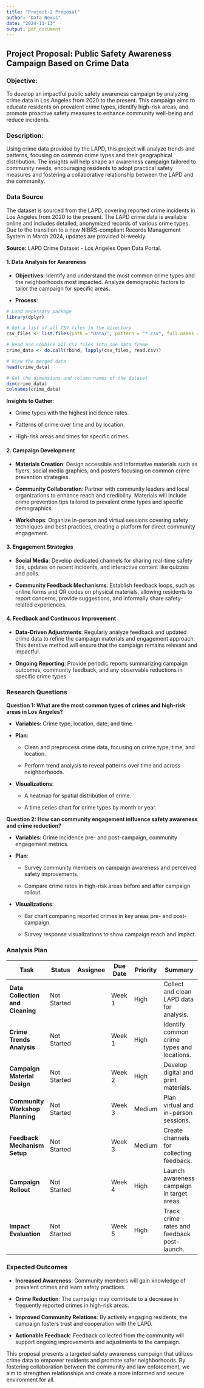 ```yaml
---
title: "Project-2 Proposal"
author: "Data Nexus"
date: "2024-11-13"
output: pdf_document
---
```


## Project Proposal: Public Safety Awareness Campaign Based on Crime Data

### Objective:

To develop an impactful public safety awareness campaign by analyzing crime data in Los Angeles from 2020 to the present. This campaign aims to educate residents on prevalent crime types, identify high-risk areas, and promote proactive safety measures to enhance community well-being and reduce incidents.

### Description:

Using crime data provided by the LAPD, this project will analyze trends and patterns, focusing on common crime types and their geographical distribution. The insights will help shape an awareness campaign tailored to community needs, encouraging residents to adopt practical safety measures and fostering a collaborative relationship between the LAPD and the community.

### Data Source

The dataset is sourced from the LAPD, covering reported crime incidents in Los Angeles from 2020 to the present. The LAPD crime data is available online and includes detailed, anonymized records of various crime types. Due to the transition to a new NIBRS-compliant Records Management System in March 2024, updates are provided bi-weekly.

**Source:** LAPD Crime Dataset - Los Angeles Open Data Portal.

#### 1. **Data Analysis for Awareness**

-   **Objectives**: Identify and understand the most common crime types and the neighborhoods most impacted. Analyze demographic factors to tailor the campaign for specific areas.

-   **Process**:

```r
# Load necessary package
library(dplyr)

# Get a list of all CSV files in the directory
csv_files <- list.files(path = "Data/", pattern = "*.csv", full.names = TRUE)

# Read and combine all CSV files into one data frame
crime_data <- do.call(rbind, lapply(csv_files, read.csv))

# View the merged data
head(crime_data)

# Get the dimensions and column names of the dataset
dim(crime_data)
colnames(crime_data)

```

**Insights to Gather**:

-   Crime types with the highest incidence rates.

-   Patterns of crime over time and by location.

-   High-risk areas and times for specific crimes.

#### 2. **Campaign Development**

-   **Materials Creation**: Design accessible and informative materials such as flyers, social media graphics, and posters focusing on common crime prevention strategies.

-   **Community Collaboration**: Partner with community leaders and local organizations to enhance reach and credibility. Materials will include crime prevention tips tailored to prevalent crime types and specific demographics.

-   **Workshops**: Organize in-person and virtual sessions covering safety techniques and best practices, creating a platform for direct community engagement.

#### 3. **Engagement Strategies**

-   **Social Media**: Develop dedicated channels for sharing real-time safety tips, updates on recent incidents, and interactive content like quizzes and polls.

-   **Community Feedback Mechanisms**: Establish feedback loops, such as online forms and QR codes on physical materials, allowing residents to report concerns, provide suggestions, and informally share safety-related experiences.

#### 4. **Feedback and Continuous Improvement**

-   **Data-Driven Adjustments**: Regularly analyze feedback and updated crime data to refine the campaign materials and engagement approach. This iterative method will ensure that the campaign remains relevant and impactful.

-   **Ongoing Reporting**: Provide periodic reports summarizing campaign outcomes, community feedback, and any observable reductions in specific crime types.

### Research Questions

**Question 1: What are the most common types of crimes and high-risk areas in Los Angeles?**

-   **Variables**: Crime type, location, date, and time.

-   **Plan**:

    -   Clean and preprocess crime data, focusing on crime type, time, and location.

    -   Perform trend analysis to reveal patterns over time and across neighborhoods.

-   **Visualizations**:

    -   A heatmap for spatial distribution of crime.

    -   A time series chart for crime types by month or year.

**Question 2: How can community engagement influence safety awareness and crime reduction?**

-   **Variables**: Crime incidence pre- and post-campaign, community engagement metrics.

-   **Plan**:

    -   Survey community members on campaign awareness and perceived safety improvements.

    -   Compare crime rates in high-risk areas before and after campaign rollout.

-   **Visualizations**:

    -   Bar chart comparing reported crimes in key areas pre- and post-campaign.

    -   Survey response visualizations to show campaign reach and impact.

### Analysis Plan

| Task | Status | Assignee | Due Date | Priority | Summary |
|------------|------------|------------|------------|------------|-------------|
| **Data Collection and Cleaning** | Not Started |  | Week 1 | High | Collect and clean LAPD data for analysis. |
| **Crime Trends Analysis** | Not Started |  | Week 1 | High | Identify common crime types and locations. |
| **Campaign Material Design** | Not Started |  | Week 2 | High | Develop digital and print materials. |
| **Community Workshop Planning** | Not Started |  | Week 3 | Medium | Plan virtual and in-person sessions. |
| **Feedback Mechanism Setup** | Not Started |  | Week 3 | Medium | Create channels for collecting feedback. |
| **Campaign Rollout** | Not Started |  | Week 4 | High | Launch awareness campaign in target areas. |
| **Impact Evaluation** | Not Started |  | Week 5 | High | Track crime rates and feedback post-launch. |

### Expected Outcomes

-   **Increased Awareness**: Community members will gain knowledge of prevalent crimes and learn safety practices.

-   **Crime Reduction**: The campaign may contribute to a decrease in frequently reported crimes in high-risk areas.

-   **Improved Community Relations**: By actively engaging residents, the campaign fosters trust and cooperation with the LAPD.

-   **Actionable Feedback**: Feedback collected from the community will support ongoing improvements and adjustments to the campaign.

This proposal presents a targeted safety awareness campaign that utilizes crime data to empower residents and promote safer neighborhoods. By fostering collaboration between the community and law enforcement, we aim to strengthen relationships and create a more informed and secure environment for all.
